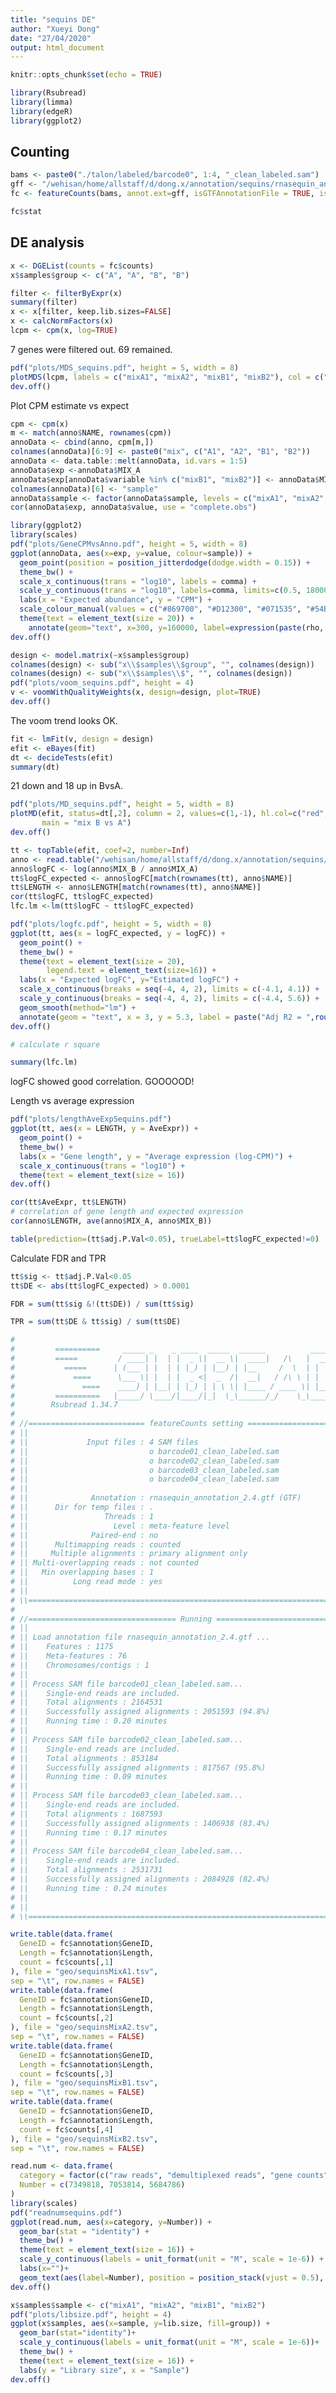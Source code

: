 ```yaml
---
title: "sequins DE"
author: "Xueyi Dong"
date: "27/04/2020"
output: html_document
---
```


```r
knitr::opts_chunk$set(echo = TRUE)
```

```r
library(Rsubread)
library(limma)
library(edgeR)
library(ggplot2)
```

## Counting

```r
bams <- paste0("./talon/labeled/barcode0", 1:4, "_clean_labeled.sam")
gff <- "/wehisan/home/allstaff/d/dong.x/annotation/sequins/rnasequin_annotation_2.4.gtf"
fc <- featureCounts(bams, annot.ext=gff, isGTFAnnotationFile = TRUE, isLongRead = TRUE, primaryOnly=TRUE)
```

```r
fc$stat
```

## DE analysis

```r
x <- DGEList(counts = fc$counts)
x$samples$group <- c("A", "A", "B", "B")

filter <- filterByExpr(x)
summary(filter)
x <- x[filter, keep.lib.sizes=FALSE]
x <- calcNormFactors(x)
lcpm <- cpm(x, log=TRUE)
```

7 genes were filtered out. 69 remained.

```r
pdf("plots/MDS_sequins.pdf", height = 5, width = 8)
plotMDS(lcpm, labels = c("mixA1", "mixA2", "mixB1", "mixB2"), col = c("#071535", "#071535", "#D12300", "#D12300"))
dev.off()
```

Plot CPM estimate vs expect

```r
cpm <- cpm(x)
m <- match(anno$NAME, rownames(cpm))
annoData <- cbind(anno, cpm[m,])
colnames(annoData)[6:9] <- paste0("mix", c("A1", "A2", "B1", "B2"))
annoData <- data.table::melt(annoData, id.vars = 1:5)
annoData$exp <-annoData$MIX_A
annoData$exp[annoData$variable %in% c("mixB1", "mixB2")] <- annoData$MIX_B[annoData$variable %in% c("mixB1", "mixB2")]
colnames(annoData)[6] <- "sample"
annoData$sample <- factor(annoData$sample, levels = c("mixA1", "mixA2", "mixB1", "mixB2"))
cor(annoData$exp, annoData$value, use = "complete.obs")

library(ggplot2)
library(scales)
pdf("plots/GeneCPMvsAnno.pdf", height = 5, width = 8)
ggplot(annoData, aes(x=exp, y=value, colour=sample)) +
  geom_point(position = position_jitterdodge(dodge.width = 0.15)) +
  theme_bw() +
  scale_x_continuous(trans = "log10", labels = comma) +
  scale_y_continuous(trans = "log10", labels=comma, limits=c(0.5, 180000)) +
  labs(x = "Expected abundance", y = "CPM") +
  scale_colour_manual(values = c("#869700", "#D12300", "#071535", "#54B5E1"))+
  theme(text = element_text(size = 20)) +
    annotate(geom="text", x=300, y=160000, label=expression(paste(rho, "=0.84")), size=8) 
dev.off()
```

```r
design <- model.matrix(~x$samples$group)
colnames(design) <- sub("x\\$samples\\$group", "", colnames(design))
colnames(design) <- sub("x\\$samples\\$", "", colnames(design))
pdf("plots/voom_sequins.pdf", height = 4)
v <- voomWithQualityWeights(x, design=design, plot=TRUE)
dev.off()
```

The voom trend looks OK.

```r
fit <- lmFit(v, design = design)
efit <- eBayes(fit)
dt <- decideTests(efit)
summary(dt)
```

21 down and 18 up in BvsA.

```r
pdf("plots/MD_sequins.pdf", height = 5, width = 8)
plotMD(efit, status=dt[,2], column = 2, values=c(1,-1), hl.col=c("red", "blue"),
       main = "mix B vs A")
dev.off()
```


```r
tt <- topTable(efit, coef=2, number=Inf)
anno <- read.table("/wehisan/home/allstaff/d/dong.x/annotation/sequins/rnasequin_genes_2.4.tsv", header = TRUE, stringsAsFactors = FALSE)
anno$logFC <- log(anno$MIX_B / anno$MIX_A)
tt$logFC_expected <- anno$logFC[match(rownames(tt), anno$NAME)]
tt$LENGTH <- anno$LENGTH[match(rownames(tt), anno$NAME)]
cor(tt$logFC, tt$logFC_expected)
lfc.lm <-lm(tt$logFC ~ tt$logFC_expected)

pdf("plots/logfc.pdf", height = 5, width = 8)
ggplot(tt, aes(x = logFC_expected, y = logFC)) +
  geom_point() +
  theme_bw() +
  theme(text = element_text(size = 20), 
        legend.text = element_text(size=16)) +
  labs(x = "Expected logFC", y="Estimated logFC") +
  scale_x_continuous(breaks = seq(-4, 4, 2), limits = c(-4.1, 4.1)) +
  scale_y_continuous(breaks = seq(-4, 4, 2), limits = c(-4.4, 5.6)) +
  geom_smooth(method="lm") +
  annotate(geom = "text", x = 3, y = 5.3, label = paste("Adj R2 = ",round(summary(lfc.lm)$adj.r.squared, 2)), size = 7)
dev.off()

# calculate r square

summary(lfc.lm)
```

logFC showed good correlation. GOOOOOD!


Length vs average expression
```r
pdf("plots/lengthAveExpSequins.pdf")
ggplot(tt, aes(x = LENGTH, y = AveExpr)) +
  geom_point() +
  theme_bw() +
  labs(x = "Gene length", y = "Average expression (log-CPM)") +
  scale_x_continuous(trans = "log10") +
  theme(text = element_text(size = 16))
dev.off()

cor(tt$AveExpr, tt$LENGTH)
# correlation of gene length and expected expression
cor(anno$LENGTH, ave(anno$MIX_A, anno$MIX_B))
```

```r
table(prediction=(tt$adj.P.Val<0.05), trueLabel=tt$logFC_expected!=0)
```

Calculate FDR and TPR

```r
tt$sig <- tt$adj.P.Val<0.05
tt$DE <- abs(tt$logFC_expected) > 0.0001

FDR = sum(tt$sig &!(tt$DE)) / sum(tt$sig)

TPR = sum(tt$DE & tt$sig) / sum(tt$DE)
```


```r
# 
#         ==========     _____ _    _ ____  _____  ______          _____  
#         =====         / ____| |  | |  _ \|  __ \|  ____|   /\   |  __ \ 
#           =====      | (___ | |  | | |_) | |__) | |__     /  \  | |  | |
#             ====      \___ \| |  | |  _ <|  _  /|  __|   / /\ \ | |  | |
#               ====    ____) | |__| | |_) | | \ \| |____ / ____ \| |__| |
#         ==========   |_____/ \____/|____/|_|  \_\______/_/    \_\_____/
#        Rsubread 1.34.7
# 
# //========================== featureCounts setting ===========================\\
# ||                                                                            ||
# ||             Input files : 4 SAM files                                      ||
# ||                           o barcode01_clean_labeled.sam                    ||
# ||                           o barcode02_clean_labeled.sam                    ||
# ||                           o barcode03_clean_labeled.sam                    ||
# ||                           o barcode04_clean_labeled.sam                    ||
# ||                                                                            ||
# ||              Annotation : rnasequin_annotation_2.4.gtf (GTF)               ||
# ||      Dir for temp files : .                                                ||
# ||                 Threads : 1                                                ||
# ||                   Level : meta-feature level                               ||
# ||              Paired-end : no                                               ||
# ||      Multimapping reads : counted                                          ||
# ||     Multiple alignments : primary alignment only                           ||
# || Multi-overlapping reads : not counted                                      ||
# ||   Min overlapping bases : 1                                                ||
# ||          Long read mode : yes                                              ||
# ||                                                                            ||
# \\============================================================================//
# 
# //================================= Running ==================================\\
# ||                                                                            ||
# || Load annotation file rnasequin_annotation_2.4.gtf ...                      ||
# ||    Features : 1175                                                         ||
# ||    Meta-features : 76                                                      ||
# ||    Chromosomes/contigs : 1                                                 ||
# ||                                                                            ||
# || Process SAM file barcode01_clean_labeled.sam...                            ||
# ||    Single-end reads are included.                                          ||
# ||    Total alignments : 2164531                                              ||
# ||    Successfully assigned alignments : 2051593 (94.8%)                      ||
# ||    Running time : 0.20 minutes                                             ||
# ||                                                                            ||
# || Process SAM file barcode02_clean_labeled.sam...                            ||
# ||    Single-end reads are included.                                          ||
# ||    Total alignments : 853184                                               ||
# ||    Successfully assigned alignments : 817567 (95.8%)                       ||
# ||    Running time : 0.09 minutes                                             ||
# ||                                                                            ||
# || Process SAM file barcode03_clean_labeled.sam...                            ||
# ||    Single-end reads are included.                                          ||
# ||    Total alignments : 1687593                                              ||
# ||    Successfully assigned alignments : 1406938 (83.4%)                      ||
# ||    Running time : 0.17 minutes                                             ||
# ||                                                                            ||
# || Process SAM file barcode04_clean_labeled.sam...                            ||
# ||    Single-end reads are included.                                          ||
# ||    Total alignments : 2531731                                              ||
# ||    Successfully assigned alignments : 2084928 (82.4%)                      ||
# ||    Running time : 0.24 minutes                                             ||
# ||                                                                            ||
# ||                                                                            ||
# \\============================================================================//
```

```r
write.table(data.frame(
  GeneID = fc$annotation$GeneID,
  Length = fc$annotation$Length,
  count = fc$counts[,1]
), file = "geo/sequinsMixA1.tsv",
sep = "\t", row.names = FALSE)
write.table(data.frame(
  GeneID = fc$annotation$GeneID,
  Length = fc$annotation$Length,
  count = fc$counts[,2]
), file = "geo/sequinsMixA2.tsv",
sep = "\t", row.names = FALSE)
write.table(data.frame(
  GeneID = fc$annotation$GeneID,
  Length = fc$annotation$Length,
  count = fc$counts[,3]
), file = "geo/sequinsMixB1.tsv",
sep = "\t", row.names = FALSE)
write.table(data.frame(
  GeneID = fc$annotation$GeneID,
  Length = fc$annotation$Length,
  count = fc$counts[,4]
), file = "geo/sequinsMixB2.tsv",
sep = "\t", row.names = FALSE)
```

```r
read.num <- data.frame(
  category = factor(c("raw reads", "demultiplexed reads", "gene counts"), levels = c("raw reads", "demultiplexed reads", "gene counts")),
  Number = c(7349818, 7053814, 5684786)
)
library(scales)
pdf("readnumsequins.pdf")
ggplot(read.num, aes(x=category, y=Number)) +
  geom_bar(stat = "identity") +
  theme_bw() +
  theme(text = element_text(size = 16)) +
  scale_y_continuous(labels = unit_format(unit = "M", scale = 1e-6)) +
  labs(x="")+
  geom_text(aes(label=Number), position = position_stack(vjust = 0.5), colour="white")
dev.off()

x$samples$sample <- c("mixA1", "mixA2", "mixB1", "mixB2")
pdf("plots/libsize.pdf", height = 4)
ggplot(x$samples, aes(x=sample, y=lib.size, fill=group)) +
  geom_bar(stat="identity")+
  scale_y_continuous(labels = unit_format(unit = "M", scale = 1e-6))+
  theme_bw() +
  theme(text = element_text(size = 16)) +
  labs(y = "Library size", x = "Sample")
dev.off()
```

